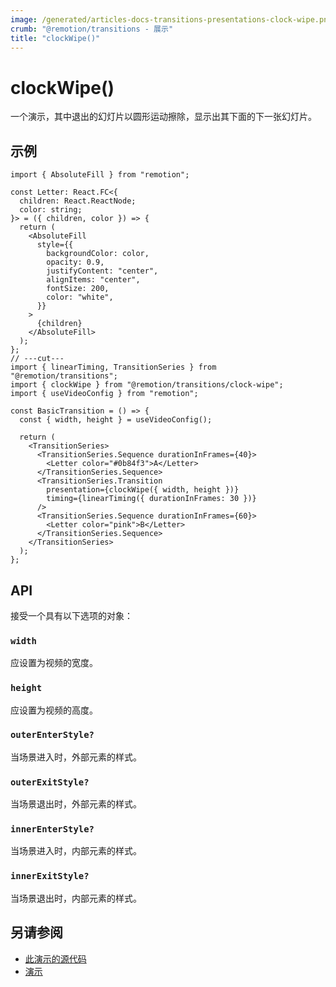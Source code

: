 ```yaml
---
image: /generated/articles-docs-transitions-presentations-clock-wipe.png
crumb: "@remotion/transitions - 展示"
title: "clockWipe()"
---
```


# clockWipe()<AvailableFrom v="4.0.74"/>

一个演示，其中退出的幻灯片以圆形运动擦除，显示出其下面的下一张幻灯片。

<Demo type="clock-wipe" />

## 示例

```tsx twoslash title="ClockWipeTransition.tsx"
import { AbsoluteFill } from "remotion";

const Letter: React.FC<{
  children: React.ReactNode;
  color: string;
}> = ({ children, color }) => {
  return (
    <AbsoluteFill
      style={{
        backgroundColor: color,
        opacity: 0.9,
        justifyContent: "center",
        alignItems: "center",
        fontSize: 200,
        color: "white",
      }}
    >
      {children}
    </AbsoluteFill>
  );
};
// ---cut---
import { linearTiming, TransitionSeries } from "@remotion/transitions";
import { clockWipe } from "@remotion/transitions/clock-wipe";
import { useVideoConfig } from "remotion";

const BasicTransition = () => {
  const { width, height } = useVideoConfig();

  return (
    <TransitionSeries>
      <TransitionSeries.Sequence durationInFrames={40}>
        <Letter color="#0b84f3">A</Letter>
      </TransitionSeries.Sequence>
      <TransitionSeries.Transition
        presentation={clockWipe({ width, height })}
        timing={linearTiming({ durationInFrames: 30 })}
      />
      <TransitionSeries.Sequence durationInFrames={60}>
        <Letter color="pink">B</Letter>
      </TransitionSeries.Sequence>
    </TransitionSeries>
  );
};
```

## API

接受一个具有以下选项的对象：

### `width`

应设置为视频的宽度。

### `height`

应设置为视频的高度。

### `outerEnterStyle?`<AvailableFrom v="4.0.84"/>

当场景进入时，外部元素的样式。

### `outerExitStyle?`<AvailableFrom v="4.0.84"/>

当场景退出时，外部元素的样式。

### `innerEnterStyle?`<AvailableFrom v="4.0.84"/>

当场景进入时，内部元素的样式。

### `innerExitStyle?`<AvailableFrom v="4.0.84"/>

当场景退出时，内部元素的样式。

## 另请参阅

- [此演示的源代码](https://github.com/remotion-dev/remotion/blob/main/packages/transitions/src/presentations/clock-wipe.tsx)
- [演示](/docs/transitions/presentations)
